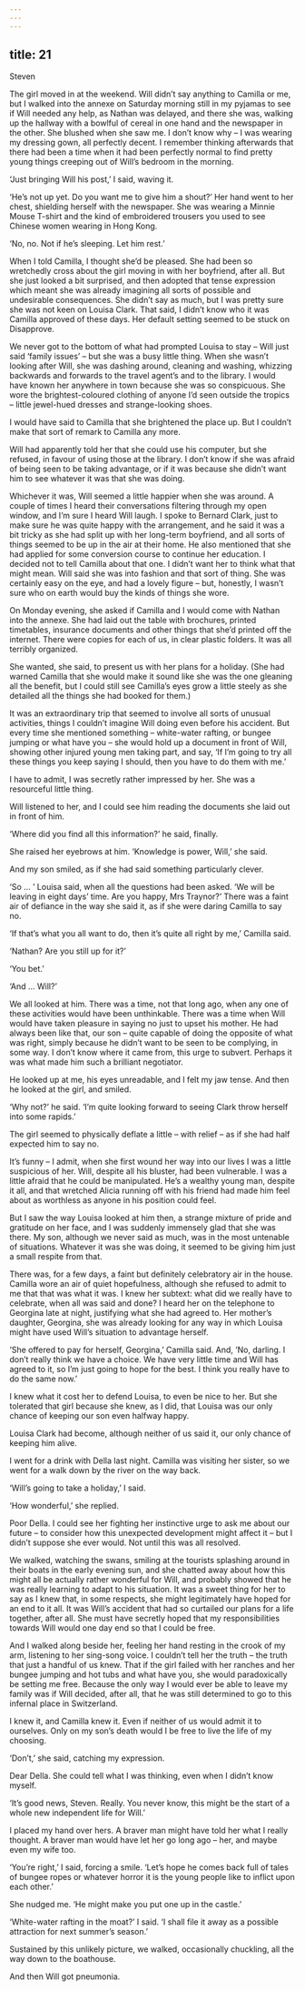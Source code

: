 ```yaml
---
---
---
```

title: 21
---




Steven


The girl moved in at the weekend. Will didn’t say anything to Camilla or me, but I walked into the annexe on Saturday morning still in my pyjamas to see if Will needed any help, as Nathan was delayed, and there she was, walking up the hallway with a bowlful of cereal in one hand and the newspaper in the other. She blushed when she saw me. I don’t know why – I was wearing my dressing gown, all perfectly decent. I remember thinking afterwards that there had been a time when it had been perfectly normal to find pretty young things creeping out of Will’s bedroom in the morning.

‘Just bringing Will his post,’ I said, waving it.

‘He’s not up yet. Do you want me to give him a shout?’ Her hand went to her chest, shielding herself with the newspaper. She was wearing a Minnie Mouse T-shirt and the kind of embroidered trousers you used to see Chinese women wearing in Hong Kong.

‘No, no. Not if he’s sleeping. Let him rest.’

When I told Camilla, I thought she’d be pleased. She had been so wretchedly cross about the girl moving in with her boyfriend, after all. But she just looked a bit surprised, and then adopted that tense expression which meant she was already imagining all sorts of possible and undesirable consequences. She didn’t say as much, but I was pretty sure she was not keen on Louisa Clark. That said, I didn’t know who it was Camilla approved of these days. Her default setting seemed to be stuck on Disapprove.

We never got to the bottom of what had prompted Louisa to stay – Will just said ‘family issues’ – but she was a busy little thing. When she wasn’t looking after Will, she was dashing around, cleaning and washing, whizzing backwards and forwards to the travel agent’s and to the library. I would have known her anywhere in town because she was so conspicuous. She wore the brightest-coloured clothing of anyone I’d seen outside the tropics – little jewel-hued dresses and strange-looking shoes.

I would have said to Camilla that she brightened the place up. But I couldn’t make that sort of remark to Camilla any more.

Will had apparently told her that she could use his computer, but she refused, in favour of using those at the library. I don’t know if she was afraid of being seen to be taking advantage, or if it was because she didn’t want him to see whatever it was that she was doing.

Whichever it was, Will seemed a little happier when she was around. A couple of times I heard their conversations filtering through my open window, and I’m sure I heard Will laugh. I spoke to Bernard Clark, just to make sure he was quite happy with the arrangement, and he said it was a bit tricky as she had split up with her long-term boyfriend, and all sorts of things seemed to be up in the air at their home. He also mentioned that she had applied for some conversion course to continue her education. I decided not to tell Camilla about that one. I didn’t want her to think what that might mean. Will said she was into fashion and that sort of thing. She was certainly easy on the eye, and had a lovely figure – but, honestly, I wasn’t sure who on earth would buy the kinds of things she wore.

On Monday evening, she asked if Camilla and I would come with Nathan into the annexe. She had laid out the table with brochures, printed timetables, insurance documents and other things that she’d printed off the internet. There were copies for each of us, in clear plastic folders. It was all terribly organized.

She wanted, she said, to present us with her plans for a holiday. (She had warned Camilla that she would make it sound like she was the one gleaning all the benefit, but I could still see Camilla’s eyes grow a little steely as she detailed all the things she had booked for them.)

It was an extraordinary trip that seemed to involve all sorts of unusual activities, things I couldn’t imagine Will doing even before his accident. But every time she mentioned something – white-water rafting, or bungee jumping or what have you – she would hold up a document in front of Will, showing other injured young men taking part, and say, ‘If I’m going to try all these things you keep saying I should, then you have to do them with me.’

I have to admit, I was secretly rather impressed by her. She was a resourceful little thing.

Will listened to her, and I could see him reading the documents she laid out in front of him.

‘Where did you find all this information?’ he said, finally.

She raised her eyebrows at him. ‘Knowledge is power, Will,’ she said.

And my son smiled, as if she had said something particularly clever.

‘So … ’ Louisa said, when all the questions had been asked. ‘We will be leaving in eight days’ time. Are you happy, Mrs Traynor?’ There was a faint air of defiance in the way she said it, as if she were daring Camilla to say no.

‘If that’s what you all want to do, then it’s quite all right by me,’ Camilla said.

‘Nathan? Are you still up for it?’

‘You bet.’

‘And … Will?’

We all looked at him. There was a time, not that long ago, when any one of these activities would have been unthinkable. There was a time when Will would have taken pleasure in saying no just to upset his mother. He had always been like that, our son – quite capable of doing the opposite of what was right, simply because he didn’t want to be seen to be complying, in some way. I don’t know where it came from, this urge to subvert. Perhaps it was what made him such a brilliant negotiator.

He looked up at me, his eyes unreadable, and I felt my jaw tense. And then he looked at the girl, and smiled.

‘Why not?’ he said. ‘I’m quite looking forward to seeing Clark throw herself into some rapids.’

The girl seemed to physically deflate a little – with relief – as if she had half expected him to say no.

It’s funny – I admit, when she first wound her way into our lives I was a little suspicious of her. Will, despite all his bluster, had been vulnerable. I was a little afraid that he could be manipulated. He’s a wealthy young man, despite it all, and that wretched Alicia running off with his friend had made him feel about as worthless as anyone in his position could feel.

But I saw the way Louisa looked at him then, a strange mixture of pride and gratitude on her face, and I was suddenly immensely glad that she was there. My son, although we never said as much, was in the most untenable of situations. Whatever it was she was doing, it seemed to be giving him just a small respite from that.

There was, for a few days, a faint but definitely celebratory air in the house. Camilla wore an air of quiet hopefulness, although she refused to admit to me that that was what it was. I knew her subtext: what did we really have to celebrate, when all was said and done? I heard her on the telephone to Georgina late at night, justifying what she had agreed to. Her mother’s daughter, Georgina, she was already looking for any way in which Louisa might have used Will’s situation to advantage herself.

‘She offered to pay for herself, Georgina,’ Camilla said. And, ‘No, darling. I don’t really think we have a choice. We have very little time and Will has agreed to it, so I’m just going to hope for the best. I think you really have to do the same now.’

I knew what it cost her to defend Louisa, to even be nice to her. But she tolerated that girl because she knew, as I did, that Louisa was our only chance of keeping our son even halfway happy.

Louisa Clark had become, although neither of us said it, our only chance of keeping him alive.

I went for a drink with Della last night. Camilla was visiting her sister, so we went for a walk down by the river on the way back.

‘Will’s going to take a holiday,’ I said.

‘How wonderful,’ she replied.

Poor Della. I could see her fighting her instinctive urge to ask me about our future – to consider how this unexpected development might affect it – but I didn’t suppose she ever would. Not until this was all resolved.

We walked, watching the swans, smiling at the tourists splashing around in their boats in the early evening sun, and she chatted away about how this might all be actually rather wonderful for Will, and probably showed that he was really learning to adapt to his situation. It was a sweet thing for her to say as I knew that, in some respects, she might legitimately have hoped for an end to it all. It was Will’s accident that had so curtailed our plans for a life together, after all. She must have secretly hoped that my responsibilities towards Will would one day end so that I could be free.

And I walked along beside her, feeling her hand resting in the crook of my arm, listening to her sing-song voice. I couldn’t tell her the truth – the truth that just a handful of us knew. That if the girl failed with her ranches and her bungee jumping and hot tubs and what have you, she would paradoxically be setting me free. Because the only way I would ever be able to leave my family was if Will decided, after all, that he was still determined to go to this infernal place in Switzerland.

I knew it, and Camilla knew it. Even if neither of us would admit it to ourselves. Only on my son’s death would I be free to live the life of my choosing.

‘Don’t,’ she said, catching my expression.

Dear Della. She could tell what I was thinking, even when I didn’t know myself.

‘It’s good news, Steven. Really. You never know, this might be the start of a whole new independent life for Will.’

I placed my hand over hers. A braver man might have told her what I really thought. A braver man would have let her go long ago – her, and maybe even my wife too.

‘You’re right,’ I said, forcing a smile. ‘Let’s hope he comes back full of tales of bungee ropes or whatever horror it is the young people like to inflict upon each other.’

She nudged me. ‘He might make you put one up in the castle.’

‘White-water rafting in the moat?’ I said. ‘I shall file it away as a possible attraction for next summer’s season.’

Sustained by this unlikely picture, we walked, occasionally chuckling, all the way down to the boathouse.

And then Will got pneumonia.